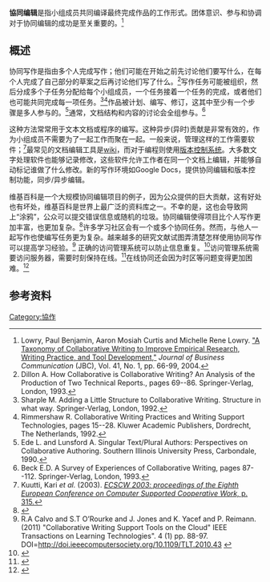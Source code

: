 '''協同编辑'''是指小组成员共同编译最终完成作品的工作形式。团体意识、参与和协调对于协同编辑的成功是至关重要的。<ref>Lowry, Paul Benjamin, Aaron Mosiah Curtis and Michelle Rene Lowry. [http://papers.ssrn.com/sol3/papers.cfm?abstract_id=666141  "A Taxonomy of Collaborative Writing to Improve Empirical Research, Writing Practice, and Tool Development,"] {{Wayback|url=http://papers.ssrn.com/sol3/papers.cfm?abstract_id=666141 |date=20160303185918 }} ''Journal of Business Communication'' (JBC), Vol. 41, No. 1, pp. 66-99, 2004.</ref>

==概述==
协同写作是指由多个人完成写作；他们可能在开始之前先讨论他们要写什么，在每个人完成了自己部分的草案之后再讨论他们写了什么。<Ref>Dillon A. How Collaborative is Collaborative Writing? An Analysis of the Production of Two Technical Reports., pages 69--86. Springer-Verlag, London, 1993.</ref>写作任务可能被组织，然后分成多个子任务分配给每个小组成员，一个任务接着一个任务的完成，或者他们也可能共同完成每一项任务。<ref>Sharple M. Adding a Little Structure to Collaborative Writing. Structure in what way. Springer-Verlag, London, 1992.</ref><ref>Rimmershaw R. Collaborative Writing Practices and Writing Support Technologies, pages 15--28. Kluwer Academic Publishers, Dordrecht, The Netherlands, 1992.</ref>作品被计划、编写、修订，这其中至少有一个步骤是多人参与的。<ref>Ede L. and Lunsford A. Singular Text/Plural Authors: Perspectives on Collaborative Authoring. Southern Illinois University Press, Carbondale, 1990.</ref>通常，文档结构和内容的讨论会全组参与。<ref>Beck E.D. A Survey of Experiences of Collaborative Writing, pages 87--112. Springer-Verlag, London, 1993.</ref>

这种方法常常用于文本文档或程序的编写。这种异步(异时)贡献是非常有效的，作为小组成员不需要为了一起工作而聚在一起。一般来说，管理这样的工作需要软件；<ref>Kuutti, Kari ''et al.'' (2003). [http://books.google.com/books?id=F_3RxNdMUNQC&pg=PA315&dq=collaborative+editing&client=firefox-a#v=onepage&q=collaborative%20editing&f=false  ''ECSCW 2003: proceedings of the Eighth European Conference on Computer Supported Cooperative Work,'' p. 315.]</ref>最常见的文档编辑工具是[[wiki|wiki]]，而对于编程则使用[[版本控制系统|版本控制系统]]。大多数文字处理软件也能够记录修改，这些软件允许工作者在同一个文档上编辑，并能够自动标记谁做了什么修改。新的写作环境如Google Docs，提供协同编辑和版本控制功能，同步/异步编辑。

维基百科是一个大规模协同编辑项目的例子，因为公众提供的巨大贡献，这有好处也有坏处，维基百科是世界上最广泛的资料库之一。不幸的是，这也会导致网上“涂鸦”，公众可以提交错误信息或随机的垃圾。协同编辑使得项目比个人写作更加丰富，也更加复杂。<ref>{{cite web |url=http://classweb.gmu.edu/nccwg/collab.htm |title=Online Writing Guide |publisher=Classweb.gmu.edu |date= |accessdate=2011-09-21 |deadurl=yes |archiveurl=https://web.archive.org/web/20110927055808/http://classweb.gmu.edu/nccwg/collab.htm |archivedate=2011-09-27 }}</ref>许多学习社区会有一个或多个协同任务。然而，与他人一起写作也使编写任务更为复杂。越来越多的研究文献试图弄清楚怎样使用协同写作可以提高学习经验。<ref>R.A Calvo and S.T O’Rourke and J. Jones and K. Yacef and P. Reimann. (2011) "Collaborative Writing Support Tools on the Cloud" IEEE Transactions on Learning Technologies". 4 (1) pp. 88-97. DOI=http://doi.ieeecomputersociety.org/10.1109/TLT.2010.43 {{Wayback|url=http://doi.ieeecomputersociety.org/10.1109/TLT.2010.43 |date=20200721235747 }}</ref> 
正确的访问管理系统可以防止信息重复。<ref name="Httpwwwpubmedcentralnihgovarticlerenderfcgitoolpmcentrezartid">{{cite journal|pmc=1466909 | pmid=16046570 | doi=10.1370/afm.290 | volume=3 | issue=4 | title=Enhance your team-based qualitative research | year=2005 | journal=Ann Fam Med | pages=360–4}}</ref>访问管理系统需要访问服务器，需要时刻保持在线。<ref>{{Cite web |url=http://worldsci.net/paradox.pdf |title=存档副本 |access-date=2015-08-13 |archive-url=https://web.archive.org/web/20161225071352/http://worldsci.net/paradox.pdf |archive-date=2016-12-25 |dead-url=yes }}</ref>在线协同还会因为时区等问题变得更加困难。<ref name="Structure">{{cite web | url=http://jcmc.indiana.edu/vol12/issue2/walsh.html | title=Collaboration Structure, Communication Media, and Problems in Scientific Work Teams | publisher=Jcmc. indiana.edu | date=2006-12-31 | accessdate=2011-09-21 | archive-date=2012-10-12 | archive-url=https://web.archive.org/web/20121012070848/http://jcmc.indiana.edu/vol12/issue2/walsh.html | dead-url=yes }}</ref>

==参考资料==
{{reflist}}

[[Category:協作|Category:協作]]